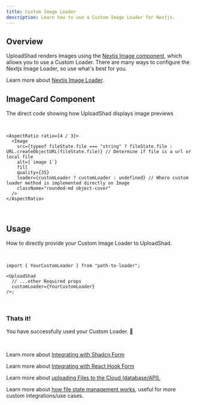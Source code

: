 ```yaml
---
title: Custom Image Loader
description: Learn how to use a Custom Image Loader for Nextjs.
---
```


## Overview

UploadShad renders Images using the [Nextjs Image component](https://nextjs.org/docs/app/api-reference/components/image), which allows you to use a Custom Loader.
There are many ways to configure the Nextjs Image Loader, so use what's best for you.

Learn more about [Nextjs Image Loader](https://nextjs.org/docs/app/api-reference/components/image#loaderfile).

## ImageCard Component

The direct code showing how UploadShad displays image previews

<br />

```tsx
<AspectRatio ratio={4 / 3}>
  <Image
    src={typeof fileState.file === "string" ? fileState.file : URL.createObjectURL(fileState.file)} // Determine if file is a url or local file
    alt={`image 1`}
    fill
    quality={35}
    loader={customLoader ? customLoader : undefined} // Where custom loader method is implemented directly on Image
    className="rounded-md object-cover"
  />
</AspectRatio>
```

<br />

## Usage

How to directly provide your Custom Image Loader to UploadShad.

<br />

```tsx
import { YourCustomLoader } from "path-to-loader";

<UploadShad
  // ...other Required props
  customLoader={YourCustomLoader}
/>;
```

<br />

### Thats it!

You have successfully used your Custom Loader. 🎉

<br />

Learn more about [Integrating with Shadcn Form](/integrations/shadcn-form)

Learn more about [Integrating with React Hook Form](/integrations/react-hook-form)

Learn more about [uploading Files to the Cloud (database/API).](/)

Learn more about [how file state management works](/file-state-management), useful for more custom integrations/use cases.
